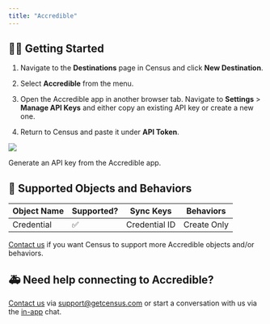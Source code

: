 ```yaml
---
title: "Accredible"
---
```


## 🏃‍♀️ Getting Started

1. Navigate to the **Destinations** page in Census and click **New Destination**.

2. Select **Accredible** from the menu.

3. Open the Accredible app in another browser tab. Navigate to **Settings** \> **Manage API Keys** and either copy an existing API key or create a new one.

4. Return to Census and paste it under **API Token**.

![](/images/destinations/accredible.png)

Generate an API key from the Accredible app.

## 🔀 Supported Objects and Behaviors

| **Object Name** | **Supported?** | **Sync Keys** | **Behaviors** |
| --------------- | -------------- | ------------- | ------------- |
| Credential      | ✅              | Credential ID | Create Only   |

[Contact us](mailto:support@getcensus.com) if you want Census to support more Accredible objects and/or behaviors.

## 🚑 Need help connecting to Accredible?

[Contact us](mailto:support@getcensus.com) via support@getcensus.com or start a conversation with us via the [in-app](https://app.getcensus.com) chat.